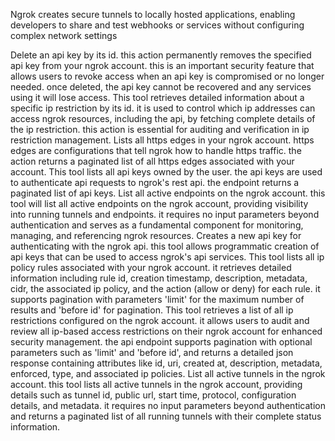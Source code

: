 Ngrok creates secure tunnels to locally hosted applications, enabling developers to share and test webhooks or services without configuring complex network settings

<Accordion title="Delete API Key">
Delete an api key by its id. this action permanently removes the specified api key from your ngrok account. this is an important security feature that allows users to revoke access when an api key is compromised or no longer needed. once deleted, the api key cannot be recovered and any services using it will lose access.
</Accordion>

<Accordion title="Get IP Restriction Details">
This tool retrieves detailed information about a specific ip restriction by its id. it is used to control which ip addresses can access ngrok resources, including the api, by fetching complete details of the ip restriction. this action is essential for auditing and verification in ip restriction management.
</Accordion>

<Accordion title="List HTTPS Edges">
Lists all https edges in your ngrok account. https edges are configurations that tell ngrok how to handle https traffic. the action returns a paginated list of all https edges associated with your account.
</Accordion>

<Accordion title="List API Keys">
This tool lists all api keys owned by the user. the api keys are used to authenticate api requests to ngrok's rest api. the endpoint returns a paginated list of api keys.
</Accordion>

<Accordion title="List All Endpoints">
List all active endpoints on the ngrok account. this tool will list all active endpoints on the ngrok account, providing visibility into running tunnels and endpoints. it requires no input parameters beyond authentication and serves as a fundamental component for monitoring, managing, and referencing ngrok resources.
</Accordion>

<Accordion title="Create API Key">
Creates a new api key for authenticating with the ngrok api. this tool allows programmatic creation of api keys that can be used to access ngrok's api services.
</Accordion>

<Accordion title="List IP Policy Rules">
This tool lists all ip policy rules associated with your ngrok account. it retrieves detailed information including rule id, creation timestamp, description, metadata, cidr, the associated ip policy, and the action (allow or deny) for each rule. it supports pagination with parameters 'limit' for the maximum number of results and 'before id' for pagination.
</Accordion>

<Accordion title="List IP Restrictions">
This tool retrieves a list of all ip restrictions configured on the ngrok account. it allows users to audit and review all ip-based access restrictions on their ngrok account for enhanced security management. the api endpoint supports pagination with optional parameters such as 'limit' and 'before id', and returns a detailed json response containing attributes like id, uri, created at, description, metadata, enforced, type, and associated ip policies.
</Accordion>

<Accordion title="List Active Tunnels">
List all active tunnels in the ngrok account. this tool lists all active tunnels in the ngrok account, providing details such as tunnel id, public url, start time, protocol, configuration details, and metadata. it requires no input parameters beyond authentication and returns a paginated list of all running tunnels with their complete status information.
</Accordion>

